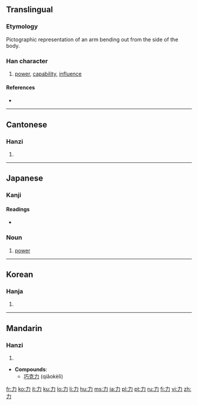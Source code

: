 {{xsee|[[カ]] (katakana)}}
==Translingual==
{{Han stroke|[[Image:力-order.gif]]}}

===Etymology===
Pictographic representation of an arm bending out from the side of the body.

===Han character===
{{Han char|rn=19|rad=力|as=00|sn=2|four=4002<sub>7</sub>|canj=大尸 (KS)}}

# [[power]], [[capability]], [[influence]]

====References====
* {{Han ref|kx=0146.050|dkj=02288|dj=0327.310|hdz=10364.040|uh=529B|ud=21147|bh=A44F|bd=42063}}

----

==Cantonese==

===Hanzi===
{{yue-hanzi|jyut=[[lik6]]|y=lik6}}

# {{defn|Cantonese}}

----

==Japanese==

===Kanji===
{{ja-kanji|grade=1|rs=力00}}

====Readings====
* {{ja-readings|on=[[りょく]] (ryoku), [[りき]] (riki)|kun=[[ちから]] (chikara), [[つとめる]] (tsutomeru), [[りきむ]] (rikimu)
|nadzuke=[[いさお]] (isao), [[いさむ]] (isamu), [[お]] (o), [[か]] (ka), [[ちか]] (chika), [[ちから]] (chikara), [[つとむ]] (tsutomu), [[よし]] (yoshi)}}

===Noun===
{{ja-noun|k|hira=ちから|rom=chikara}}

# [[power]]

----

==Korean==

===Hanja===
{{ko-hanja|hangeul=[[력]]>[[역]]|eumhun=[[힘]]|rv=ryeok>yeok|mr=ryŏk>yŏk|y=lyek>yek}}

# {{defn|Korean}}

----

==Mandarin==

===Hanzi===
{{cmn-hanzi|pin=[[lì]] ([[li4]])|wg=li<sup>4</sup>}}

# {{defn|Mandarin}}

* '''Compounds''':
** [[巧克力]] (qiǎokèlì)

[[fr:力]]
[[ko:力]]
[[it:力]]
[[ku:力]]
[[lo:力]]
[[li:力]]
[[hu:力]]
[[ms:力]]
[[ja:力]]
[[pl:力]]
[[pt:力]]
[[ru:力]]
[[fi:力]]
[[vi:力]]
[[zh:力]]